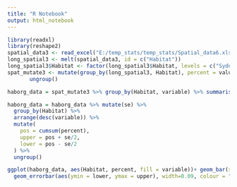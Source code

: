 ```yaml
---
title: "R Notebook"
output: html_notebook
---
```


```r
library(readxl)
library(reshape2)
spatial_data3 <- read_excel("E:/temp_stats/temp_stats/Spatial_data6.xlsx")
long_spatial3 <- melt(spatial_data3, id = c("Habitat"))
long_spatial3$Habitat <- factor(long_spatial3$Habitat, levels = c("Sydney Inshore","SIMP Inshore","SIMP Midshelf", "SIMP Offshore"))
spat_mutate3 <- mutate(group_by(long_spatial3, Habitat), percent = value / sum(value) * 100) %>%
       ungroup()
```

```r
haborg_data = spat_mutate3 %>% group_by(Habitat, variable) %>% summarise(percent = sum(percent), n = n(), mean = mean(value), se = sd(value/sqrt(n))
```

```r
haborg_data = haborg_data %>% mutate(se) %>%
  group_by(Habitat) %>%
  arrange(desc(variable)) %>%
  mutate(
    pos = cumsum(percent),
    upper = pos + se/2,
    lower = pos - se/2
  ) %>%
  ungroup()
```


```r
ggplot(haborg_data, aes(Habitat, percent, fill = variable))+ geom_bar(stat="identity", width = 0.7)+ labs(y="Abundance(%)", x="Site") + labs(fill ="Benthic organisms") + theme_nice() + scale_fill_manual(values = c("#330000", "#993333", "#CC0000", "#FF9933", "#FFCC33", "#99CC33","#33CCCC", "#006666", "#003333"))+
  geom_errorbar(aes(ymin = lower, ymax = upper), width=0.09, colour = "#333333", position = "identity")

```